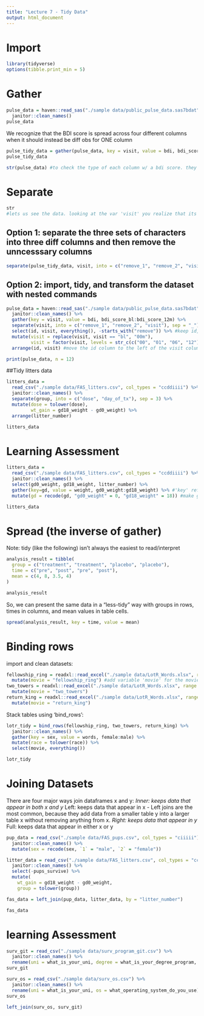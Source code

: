 ```yaml
---
title: "Lecture 7 - Tidy Data"
output: html_document
---
```


# Import 

```r
library(tidyverse)
options(tibble.print_min = 5)
```

# Gather

```r
pulse_data = haven::read_sas("./sample data/public_pulse_data.sas7bdat") %>%
  janitor::clean_names()
pulse_data
```
We recognize that the BDI score is spread across four different columns when it should instead be diff obs for ONE column 

```r
pulse_tidy_data = gather(pulse_data, key = visit, value = bdi, bdi_score_bl:bdi_score_12m)
pulse_tidy_data

str(pulse_data) #to check the type of each column w/ a bdi score. they are all numeric
```

# Separate

```r
str 
#lets us see the data. looking at the var 'visit' you realize that its obs are three words/sets of characters separated by underscores which is unhelpful when doing analysis. So we can either fix this using option 1 or 2 below. 
```

## Option 1: separate the three sets of characters into three diff columns and then remove the unncesssary columns
```r
separate(pulse_tidy_data, visit, into = c("remove_1", "remove_2", "visit"), sep = "_")
```

## Option 2: import, tidy, and transform the dataset with nested commands
```r
pulse_data = haven::read_sas("./sample data/public_pulse_data.sas7bdat") %>%
  janitor::clean_names() %>%
  gather(key = visit, value = bdi, bdi_score_bl:bdi_score_12m) %>%
  separate(visit, into = c("remove_1", "remove_2", "visit"), sep = "_") %>% #cut apart the three sets of characters whereever there is an underscore
  select(id, visit, everything(), -starts_with("remove")) %>% #keep id, visit, and all other vars except remove the vars that begin with 'remove'
  mutate(visit = replace(visit, visit == "bl", "00m"),
         visit = factor(visit, levels = str_c(c("00", "01", "06", "12"), "m"))) %>% #replace 'bl' values for 'visit' with '00m' values and specify that the factor variable 00 could be 01, 06, or 12 in addition to 00. the m following the two digits remains m, no other letter options
  arrange(id, visit) #move the id column to the left of the visit column 

print(pulse_data, n = 12)
```

##Tidy litters data
```r
litters_data = 
  read_csv("./sample data/FAS_litters.csv", col_types = "ccddiiii") %>% 
  janitor::clean_names() %>%
  separate(group, into = c("dose", "day_of_tx"), sep = 3) %>%
  mutate(dose = tolower(dose),
         wt_gain = gd18_weight - gd0_weight) %>%
  arrange(litter_number)

litters_data
```

# Learning Assessment 

```r
litters_data = 
  read_csv("./sample data/FAS_litters.csv", col_types = "ccddiiii") %>% 
  janitor::clean_names() %>%
  select(gd0_weight, gd18_weight, litter_number) %>%
  gather(key=gd, value = weight, gd0_weight:gd18_weight) %>% #'key' refers to the column and 'value' refers to what goes in each cell 
  mutate(gd = recode(gd, "gd0_weight" = 0, "gd18_weight" = 18)) #make gd numeric

litters_data
```

# Spread (the inverse of gather)
Note: tidy (like the following) isn't always the easiest to read/interpret
```r
analysis_result = tibble(
  group = c("treatment", "treatment", "placebo", "placebo"),
  time = c("pre", "post", "pre", "post"),
  mean = c(4, 8, 3.5, 4)
)

analysis_result
```

So, we can present the same data in a "less-tidy" way with groups in rows, times in columns, and mean values in table cells.
```r
spread(analysis_result, key = time, value = mean)
```

# Binding rows

import and clean datasets:
```r
fellowship_ring = readxl::read_excel("./sample data/LotR_Words.xlsx", range = "B3:D6") %>%
  mutate(movie = "fellowship_ring") #add variable 'movie' for the movie title 
two_towers = readxl::read_excel("./sample data/LotR_Words.xlsx", range = "F3:H6") %>%
  mutate(movie = "two_towers")
return_king = readxl::read_excel("./sample data/LotR_Words.xlsx", range = "J3:L6") %>%
  mutate(movie = "return_king")
```

Stack tables using 'bind_rows':
```r
lotr_tidy = bind_rows(fellowship_ring, two_towers, return_king) %>%
  janitor::clean_names() %>%
  gather(key = sex, value = words, female:male) %>%
  mutate(race = tolower(race)) %>% 
  select(movie, everything()) 

lotr_tidy
```

# Joining Datasets

There are four major ways join dataframes x and y:
*Inner: keeps data that appear in both x and y
*Left: keeps data that appear in x
        - Left joins are the most common, because they add data from a smaller           table y into a larger table x without removing anything from x.
*Right: keeps data that appear in y
*Full: keeps data that appear in either x or y

```r
pup_data = read_csv("./sample data/FAS_pups.csv", col_types = "ciiiii") %>%
  janitor::clean_names() %>%
  mutate(sex = recode(sex, `1` = "male", `2` = "female")) 

litter_data = read_csv("./sample data/FAS_litters.csv", col_types = "ccddiiii") %>%
  janitor::clean_names() %>%
  select(-pups_survive) %>%
  mutate(
    wt_gain = gd18_weight - gd0_weight,
    group = tolower(group))

fas_data = left_join(pup_data, litter_data, by = "litter_number")

fas_data
```

# learning Assessment 

```r
surv_git = read_csv("./sample data/surv_program_git.csv") %>%
  janitor::clean_names() %>%
  rename(uni = what_is_your_uni, degree = what_is_your_degree_program, git = which_most_accurately_describes_your_experience_with_git) 
surv_git

surv_os = read_csv("./sample data/surv_os.csv") %>%
  janitor::clean_names() %>%
  rename(uni = what_is_your_uni, os = what_operating_system_do_you_use)
surv_os

left_join(surv_os, surv_git)
```





